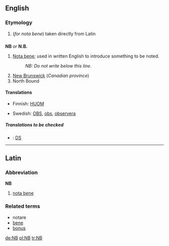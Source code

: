 {{see|Nb}}
==English==

===Etymology===
#(''for nota bene'') taken directly from Latin

==={{initialism}}===
'''NB''' ''or'' '''N.B.'''

# [[Nota bene]]; used in written English to introduce something to be noted.
#:''NB: Do not write below this line.''
#[[New Brunswick]] (''Canadian province'')
#North Bound

====Translations====
{{trans-top|Nota bene; used in written English to introduce something to be noted}}
*Finnish: [[HUOM]]
{{trans-mid}}
*Swedish: [[OBS]], [[obs]], [[observera]]
{{trans-bottom}}

{{trans-top|New Brunswick}}
{{trans-mid}}
{{trans-bottom}}

{{trans-top|North Bound}}
{{trans-mid}}
{{trans-bottom}}

=====Translations to be checked=====
{{checktrans}}
{{top}}
{{mid}}
*{{ttbc|Welsh}}: [[DS]]
{{bottom}}

----

==Latin==
===Abbreviation===
'''NB'''

#[[nota bene]]

===Related terms===
*notare
*[[bene]]
*[[bonus]]

[[de:NB]]
[[pl:NB]]
[[tr:NB]]